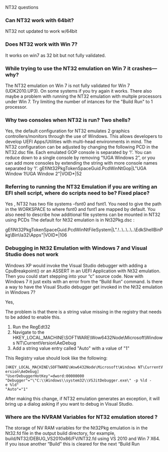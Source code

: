 NT32 questions

===Can NT32 work with 64bit?===
NT32 not updated to work w/64bit

===Does NT32 work with Win 7?===
It works on win7 as 32 bit but not fully validated.


===While trying to use the NT32 emulation on Win 7 it crashes—why?===
The NT32 emulation on Win 7 is not fully validated for Win 7 (UDK2010.UP3).  On some systems if you try again it works. There also maybe a problem with running the NT32 emulation with multple processors under Win 7.  Try limiting the number of intances for the "Build Run" to 1 processor.  

===Why two consoles when NT32 is run? Two shells?=== 
Yes, the default configuration for NT32 emulates 2 graphics controllers/monitors through the use of Windows. This allows developers to develop UEFI Apps/Utilities with multi-head environments in mind.  The NT32 configuration can be adjusted by changing the following PCD in the NT32.dsc file.  Each emulated GOP console is separated by ‘!’. You can reduce down to a single console by removing “!UGA Windows 2”, or you can add more consoles by extending the string with more console names separated by ‘!’. gEfiNt32PkgTokenSpaceGuid.PcdWinNtGop|L"UGA Window 1!UGA Window 2"|VOID*|52


===Referring to running the NT32 Emulation if you are writing an EFI shell script, where do scripts need to be? Fixed place?=== 
Yes , NT32 has two file systems –fsnt0 and fsnt1.  You need to give the path in the WORKSPACE to where fsnt0 and fsnt1 are mapped by default.  You also need to describe how additional file systems can be mounted in NT32 using PCDs   The default for Nt32 emulation is in Nt32Pkg.dsc :

gEfiNt32PkgTokenSpaceGuid.PcdWinNtFileSystem|L".!..\..\..\..\EdkShellBinPkg\Bin\Ia32\Apps"|VOID*|106



=== Debugging in Nt32 Emulation with Windows 7 and Visual Studio does not work ===


Windows XP would invoke the Visual Studio debugger with adding a CpuBreakpoint() or  an ASSERT in an UEFI Application with Nt32 emulation.
Then you could start stepping into your “c” source code. Now with Windows 7 it just exits with an error from the “Build Run” command.
Is there a way to have the Visual Studio debugger get invoked in the Nt32 emulation in Windows 7?

Yes,

The problem is that there is a string value missing in the registry that needs to be added to enable this.
# Run the RegEdt32
# Navigate to the HKEY_LOCAL_MACHINE\SOFTWARE\Wow6432Node\Microsoft\Windows NT\CurrentVersion\AeDebug
# Add a string value entry called "Auto" with a value of "1"

This Registry value should look like the following:

 [HKEY_LOCAL_MACHINE\SOFTWARE\Wow6432Node\Microsoft\Windows NT\CurrentVersion\AeDebug]
 "UserDebuggerHotKey"=dword:00000000
 "Debugger"="\"C:\\Windows\\system32\\VSJitDebugger.exe\" -p %ld -e %ld"
 "Auto"="1"

After making this change, if NT32 emulation generates an exception, it will bring up a dialog asking if you want to debug in Visual Studio.

=== Where are the NVRAM Variables for NT32 emulation stored ? ===

The storage of NV RAM variables for the Nt32Pkg emulation is in the Nt32.fd file in the output build directory, for example, build/NT32/DEBUG_VS2010x86/FV/NT32.fd using VS 2010 and Win 7 X64.   If you issue another “Build” this is cleared for the next “Build Run


<!-- [[category:FAQ]] -->
<!-- [[category:EDKII]] -->
<!-- [[category:NT32]] -->
<!-- [[category:Windows 7]] -->